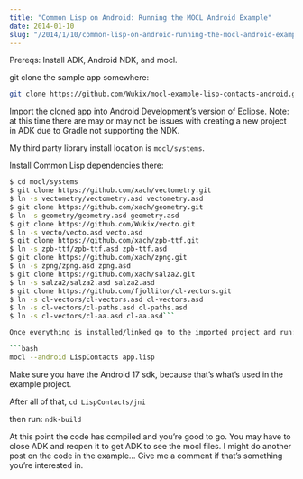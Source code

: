 ```yaml
---
title: "Common Lisp on Android: Running the MOCL Android Example"
date: 2014-01-10 
slug: "/2014/1/10/common-lisp-on-android-running-the-mocl-android-example/"
---
```



Prereqs: Install ADK, Android NDK, and mocl.

git clone the sample app somewhere:

```bash
git clone https://github.com/Wukix/mocl-example-lisp-contacts-android.git
```

Import the cloned app into Android Development’s version of Eclipse. Note: at
this time there are may or may not be issues with creating a new project in ADK
due to Gradle not supporting the NDK.

My third party library install location is `mocl/systems`.

Install Common Lisp dependencies there:

```bash
$ cd mocl/systems
$ git clone https://github.com/xach/vectometry.git
$ ln -s vectometry/vectometry.asd vectometry.asd
$ git clone https://github.com/xach/geometry.git
$ ln -s geometry/geometry.asd geometry.asd
$ git clone https://github.com/Wukix/vecto.git
$ ln -s vecto/vecto.asd vecto.asd
$ git clone https://github.com/xach/zpb-ttf.git
$ ln -s zpb-ttf/zpb-ttf.asd zpb-ttf.asd
$ git clone https://github.com/xach/zpng.git
$ ln -s zpng/zpng.asd zpng.asd
$ git clone https://github.com/xach/salza2.git
$ ln -s salza2/salza2.asd salza2.asd
$ git clone https://github.com/fjolliton/cl-vectors.git
$ ln -s cl-vectors/cl-vectors.asd cl-vectors.asd
$ ln -s cl-vectors/cl-paths.asd cl-paths.asd
$ ln -s cl-vectors/cl-aa.asd cl-aa.asd```

Once everything is installed/linked go to the imported project and run:

```bash
mocl --android LispContacts app.lisp
```

Make sure you have the Android 17 sdk, because that’s what’s used in the example
project.

After all of that, `cd LispContacts/jni`

then run: `ndk-build`

At this point the code has compiled and you’re good to go. You may have to close
ADK and reopen it to get ADK to see the mocl files. I might do another post on
the code in the example… Give me a comment if that’s something you’re interested
in.
